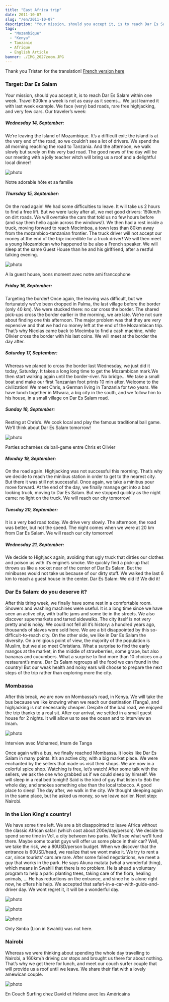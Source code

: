 ```yaml
---
title: "East Africa trip"
date: 2011-10-07
slug: "/en/2011-10-07"
description: "Your mission, should you accept it, is to reach Dar Es Salam within one week..."
tags:
  - "Mozambique"
  - "Kenya"
  - Tanzanie
  - Afrique
  - English Article
banner: ./IMG_2027zoom.JPG
---
```


Thank you Tristan for the translation! [French version here](/2011-10-07)

### Target: Dar Es Salam

Your mission, should you accept it, is to reach Dar Es Salam within one week.
Travel 800km a week is not as easy as it seems… We just learned it with last week example.
We face (very) bad roads, rare free highjacking, and very few cars.
Our traveler’s week:

##### Wednesday 14, September:

We’re leaving the Island of Mozambique. It’s a difficult exit: the island is at the very end of the road, so we couldn’t see a lot of drivers. We spend the all morning reaching the road to Tanzania. And the afternoon, we walk slowly but surely on this very bad road. The good news of the day will be our meeting with a jolly teacher witch will bring us a roof and a delightful local dinner!

![photo](./IMG_1788.JPG)

<div class="img-caption">Notre adorable hôte et sa famille</div>

##### Thursday 15, September:

On the road again! We had some difficulties to leave. It will take us 2 hours to find a free lift. But we were lucky after all, we met good drivers: 150km/h on dirt roads. We will overtake the cars that told us no few hours before (and say them hello again across the windows!). We then had a rest inside a truck, moving forward to reach Mocimboa, a town less than 80km away from the mozambico-tanzanian frontier. The truck driver will not accept our money at the end of the trip: incredible for a truck driver! We will then meet a young Mozambican who happened to be also a French speaker. We will sleep at the same Guest House than he and his girlfriend, after a restful talking evening.

![photo](./IMG_1791.JPG)

<div class="img-caption">
  A la guest house, bons moment avec notre ami francophone
</div>

##### Friday 16, September:

Targeting the border! Once again, the leaving was difficult, but we fortunately we’ve been dropped in Palma, the last village before the border (only 40 km). We were stucked there: no car cross the border. The shared pick-ups cross the border earlier in the morning, we are late. We’re not sure about finding one this afternoon. The major problem was that they are very expensive and that we had no money left at the end of the Mozambican trip. That’s why Nicolas came back to Mocimba to find a cash machine, while Olivier cross the border with his last coins. We will meet at the border the day after.

##### Saturday 17, September:

Whereas we planed to cross the border last Wednesday, we just did it today, Saturday. It takes a long long time to get the Mozambican mark.We then start walking again until the border-river. No bridge… We take a small boat and make our first Tanzanian foot prints 10 min after. Welcome to the civilization! We meet Chris, a German living in Tanzania for two years. We have lunch together in Mtwara, a big city in the south, and we follow him to his house, in a small village on Dar Es Salam road.

##### Sunday 18, September:

Resting at Chris’s. We cook local and play the famous traditional ball game. We’ll think about Dar Es Salam tomorrow!

![photo](./IMG_1810.JPG)

<div class="img-caption">
  Parties acharnées de ball-game entre Chris et Olivier
</div>

##### Monday 19, September:

On the road again. Highjacking was not successful this morning. That’s why we decide to reach the minibus station in order to get to the nearest city. But there it was still not successful. Once again, we take a minibus pour move forward. At the end of the day, we finally manage get into a bad looking truck, moving to Dar Es Salam. But we stopped quickly as the night came: no light on the truck. We will reach our city tomorrow!

##### Tuesday 20, September:

It is a very bad road today. We drive very slowly. The afternoon, the road was better, but not the speed. The night comes when we were at 20 km from Dar Es Salam. We will reach our city tomorrow!

##### Wednesday 21, September:

We decide to Highjack again, avoiding that ugly truck that dirties our clothes and poison us with it’s engine’s smoke. We quickly find a pick-up that throws us like a rocket near of the center of Dar Es Salam. But the minibuses would not take us because of our dirty stuff. We walked the last 6 km to reach a guest house in the center. Dar Es Salam: We did it! We did it!

### Dar Es Salam: do you deserve it?

After this tiring week, we finally have some rest in a comfortable room. Showers and washing machines were useful.
It is a long time since we have seen an active city, with traffic jams and some tie in the streets. We also discover supermarkets and tarred sidewalks. The city itself is not very pretty and is noisy. We could not fell all it’s history: a hundred years ago, thousands of slaves were sold here. We are a bit disappointed by this so-difficult-to-reach city.
On the other side, we like in Dar Es Salam the diversity. On a religious point of view, the majority of the population is Muslim, but we also meet Christians. What a surprise to find the early mangos at the market, in the middle of strawberries, some grape, but also bananas and cucumbers. What a surprise to find more than 10 choices on a restaurant’s menu. Dar Es Salam regroups all the food we can found in the country!
But our weak health and noisy ears will choose to prepare the next steps of the trip rather than exploring more the city.

### Mombassa

After this break, we are now on Mombassa’s road, in Kenya. We will take the bus because we like knowing when we reach our destination (Tanga), and highjacking is not necessarily cheaper. Despite of the bad road, we enjoyed the trip thanks to a real sit.
After our arrival, we settled in a small guest house for 2 nights. It will allow us to see the ocean and to interview an Imam.

![photo](./IMG_1843.JPG)

<div class="img-caption">Interview avec Mohamed, Imam de Tanga</div>

Once again with a bus, we finally reached Mombassa. It looks like Dar Es Salam in many points. It’s an active city, with a big market place. We were enchanted by the sellers that made us visit their shops. We are now in a colorful spice shop. Watching is free, let’s watch! After some talk with the sellers, we ask the one who grabbed us if we could sleep by himself. We will sleep in a real bed tonight! Saïd is the kind of guy that listen to Bob the whole day, and smokes something else than the local tobacco. A good place to sleep!
The day after, we walk in the city. We thought sleeping again in the same place, but he asked us money, so we leave earlier. Next step: Nairobi.

### In the Lion King's country!

We have some time left. We are a bit disappointed to leave Africa without the classic African safari (which cost about 200e/day/person). We decide to spend some time in Voï, a city between two parks. We’ll see what we’ll fund there. Maybe some tourist guys will offer us some place in their car? Well, we take the risk, we a 80USD/person budget.
When we discover that the entrance is 60USD/head, we realize that we wont make it. We try to rent a car, since tourists’ cars are rare.
After some failed negotiations, we meet a guy that works in the park. He says Akuna matata (what a wonderful thing), which means in Swahili that there is no problem. He is ahead a voluntary program to help a park: planting trees, taking care of the flora, healing animals, … He has reductions on the entrance, and since he is alone right now, he offers his help. We accepted that safari-in-a-car-with-guide-and-driver day. We wont regret it, it will be a wonderful day.

![photo](./IMG_2027zoom.JPG)

![photo](./IMG_1977.JPG)

![photo](./IMG_2073zoom.JPG)

Only Simba (Lion in Swahili) was not here.

### Nairobi

Whereas we were thinking about spending the whole day travelling to Nairobi, a 160km/h driving car stops and brought us there for about nothing. That’s why we get there for lunch, and meet our couch surfer couple that will provide us a roof until we leave. We share their flat with a lovely amewican couple.

![photo](./IMG_2175.JPG)

<div class="img-caption">
  En Couch Surfing chez David et Helene avec les Américains
</div>


<Navigation
  previous="/2011-09-22"
  next="/2011-10-12"
  gallery="/galerie/tanzanie"
/>
